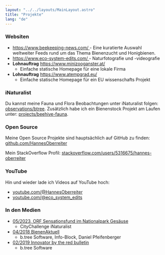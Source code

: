 ```yaml
---
layout: "../../layouts/MainLayout.astro"
title: "Projekte"
lang: "de"
---
```



### Websiten

- <a href="https://www.beekeeping-news.com/">
    https://www.beekeeping-news.com/
  </a>
  - Eine kuratierte Auswahl weltweiter Feeds rund um das Thema Bienenzucht und Honigbienen.
- <a href="https://www.eco-system-edits.com/">
    https://www.eco-system-edits.com/
  </a>
  - Naturfotografie und -videografie
- **Lohnauftrag** <a href="https://www.minizooganster.at/">https://www.minizooganster.at/</a>
  - Einfache statische Homepage für eine lokale Firma
- **Lohnauftrag** <a href="https://www.atempgrad.eu/">https://www.atempgrad.eu/</a>
  - Einfache statische Homepage für ein EU wissenschafts Projekt

### iNaturalist

Du kannst meine Fauna und Flora Beobachtungen unter iNaturalist folgen: <a href="https://www.inaturalist.org/observations/btree">observations/btree</a>. Zusätzlich habe ich ein Bienenstock Projekt am Laufen unter: <a href="https://www.inaturalist.org/projects/beehive-fauna">projects/beehive-fauna</a>.

<INaturalist client:idle></INaturalist>

### Open Source

Meine Open Source Projekte sind hauptsächlich auf GitHub zu finden: <a href="https://github.com/HannesOberreiter">github.com/HannesOberreiter</a>

Mein StackOverflow Profil: <a href="https://stackoverflow.com/users/5316675/hannes-oberreiter">stackoverflow.com/users/5316675/hannes-oberreiter</a>

### YouTube

Hin und wieder lade ich Videos auf YouTube hoch:

- <a href="https://www.youtube.com/@HannesOberreiter">
    youtube.com/@HannesOberreiter
  </a>
- <a href="https://www.youtube.com/@eco_system_edits">
    youtube.com/@eco_system_edits
  </a>

### In den Medien

- [05/2023, ORF Sensationsfund im Nationalpark Gesäuse](https://science.orf.at/stories/3219228/)
  - CityChallenge iNaturalist
- [04/2018 BienenAktuell](https://shop.bienenlieb.at/wp-content/uploads/2018/03/Beitrag-4-18.pdf)
  - b.tree Software, Info-Block, Daniel Pfeifenberger
- [02/2019 Innovator by the red bulletin](https://issuu.com/redbulletin.com/docs/0219_trbi_at_lowres/77)
  - b.tree Software
